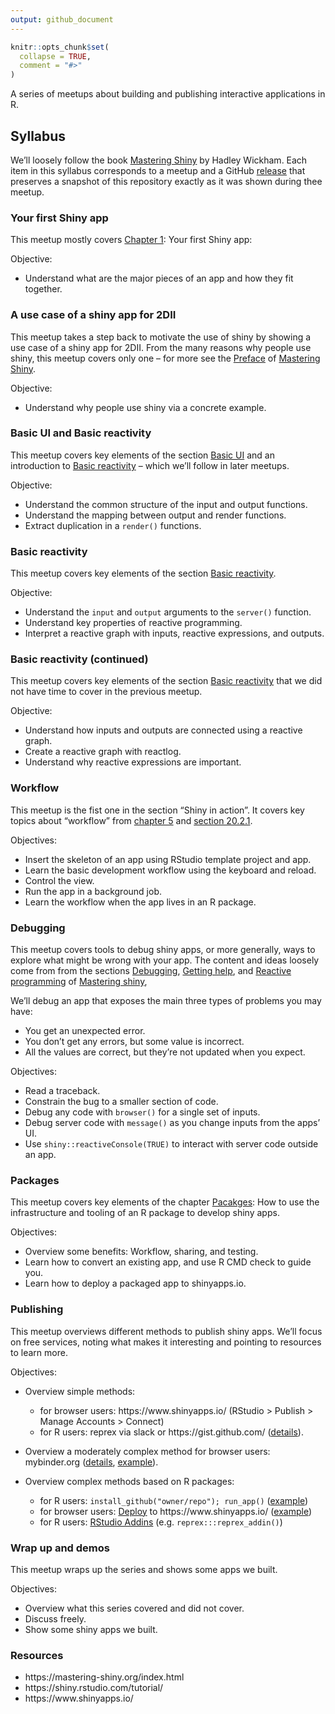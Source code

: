```yaml
---
output: github_document
---
```


<!-- README.md is generated from README.Rmd. Please edit that file -->

```r
knitr::opts_chunk$set(
  collapse = TRUE,
  comment = "#>"
)
```

<!-- README.md is generated from README.Rmd. Please edit that file -->

A series of meetups about building and publishing interactive applications in R.

## Syllabus

We'll loosely follow the book [Mastering Shiny](https://mastering-shiny.org/) by
Hadley Wickham. Each item in this syllabus corresponds to a meetup and a GitHub
[release](https://github.com/2DegreesInvesting/ds.shiny/releases) that preserves
a snapshot of this repository exactly as it was shown during thee meetup.

### Your first Shiny app

This meetup mostly covers [Chapter
1](https://mastering-shiny.org/basic-app.html): Your first Shiny app:

Objective:

-   Understand what are the major pieces of an app and how they fit together.

### A use case of a shiny app for 2DII

This meetup takes a step back to motivate the use of shiny by showing a use case
of a shiny app for 2DII. From the many reasons why people use shiny, this meetup
covers only one -- for more see the
[Preface](https://mastering-shiny.org/preface.html) of [Mastering
Shiny](https://mastering-shiny.org/).

Objective: 

- Understand why people use shiny via a concrete example.

### Basic UI and Basic reactivity

This meetup covers key elements of the section [Basic
UI](https://mastering-shiny.org/basic-ui.html) and an introduction to [Basic
reactivity](https://mastering-shiny.org/basic-reactivity.html) -- which we'll
follow in later meetups.

Objective:

- Understand the common structure of the input and output functions.
- Understand the mapping between output and render functions.
- Extract duplication in a `render()` functions.

### Basic reactivity

This meetup covers key elements of the section [Basic
reactivity](https://mastering-shiny.org/basic-reactivity.html).

Objective:

- Understand the `input` and `output` arguments to the `server()` function.
- Understand key properties of reactive programming.
- Interpret a reactive graph with inputs, reactive expressions, and outputs.

### Basic reactivity (continued)

This meetup covers key elements of the section [Basic
reactivity](https://mastering-shiny.org/basic-reactivity.html) that we did not
have time to cover in the previous meetup.

Objective:

- Understand how inputs and outputs are connected using a reactive graph.
- Create a reactive graph with reactlog.
- Understand why reactive expressions are important.

### Workflow

This meetup is the fist one in the section "Shiny in action". It covers key
topics about "workflow" from [chapter
5](https://mastering-shiny.org/action-workflow.html) and [section
20.2.1](https://mastering-shiny.org/scaling-packaging.html#workflow).

Objectives:

- Insert the skeleton of an app using RStudio template project and app.
- Learn the basic development workflow using the keyboard and reload.
- Control the view.
- Run the app in a background job.
- Learn the workflow when the app lives in an R package.

### Debugging

This meetup covers tools to debug shiny apps, or more generally, ways to explore
what might be wrong with your app. The content and ideas loosely come from from
the sections
[Debugging](https://mastering-shiny.org/action-workflow.html#debugging),
[Getting help](https://mastering-shiny.org/action-workflow.html#getting-help),
and [Reactive
programming](https://mastering-shiny.org/reactive-motivation.html#reactive-programming-1)
of [Mastering shiny](https://mastering-shiny.org/),

We'll debug an app that exposes the main three types of problems you may have:

* You get an unexpected error. 
* You don't get any errors, but some value is incorrect. 
* All the values are correct, but they're not updated when you expect.

Objectives: 

* Read a traceback.
* Constrain the bug to a smaller section of code.
* Debug any code with `browser()` for a single set of inputs.
* Debug server code with `message()` as you change inputs from the apps' UI.
* Use `shiny::reactiveConsole(TRUE)` to interact with server code outside an
app.

### Packages

This meetup covers key elements of the chapter
[Pacakges](https://mastering-shiny.org/scaling-packaging.html): How to use the
infrastructure and tooling of an R package to develop shiny apps.

Objectives:

* Overview some benefits: Workflow, sharing, and testing.
* Learn how to convert an existing app, and use R CMD check to guide you.
* Learn how to deploy a packaged app to shinyapps.io.


### Publishing

This meetup overviews different methods to publish shiny apps. We'll focus on
free services, noting what makes it interesting and pointing to resources to
learn more.

Objectives:

* Overview simple methods:
  * for browser users: https://www.shinyapps.io/ (RStudio > Publish > Manage
  Accounts > Connect)
  * for R users: reprex via slack or https://gist.github.com/
  ([details](https://mastering-shiny.org/action-workflow.html#reprex-basics)).

* Overview a moderately complex method for browser users: mybinder.org
([details](https://florencia.netlify.app/2020/08/sharing-reproducible-and-interactive-environments-in-r-with-binder.en-us/),
[example](https://github.com/flor14/shiny_reproducibilidad_meetup)).

* Overview complex methods based on R packages: 
  * for R users: `install_github("owner/repo"); run_app()`
  ([example](https://github.com/2DegreesInvesting/scenarioSelector/blob/master/R/run_app.R))
  * for browser users:
  [Deploy](https://mastering-shiny.org/scaling-packaging.html#deploying-your-app-package)
  to https://www.shinyapps.io/
  ([example](https://github.com/2DegreesInvesting/scenarioSelector/blob/master/app.R))
  * for R users: [RStudio Addins](https://rstudio.github.io/rstudioaddins/)
  (e.g. `reprex:::reprex_addin()`)

### Wrap up and demos

This meetup wraps up the series and shows some apps we built.

Objectives:

* Overview what this series covered and did not cover.
* Discuss freely.
* Show some shiny apps we built.

### Resources

- https://mastering-shiny.org/index.html
- https://shiny.rstudio.com/tutorial/
- https://www.shinyapps.io/
